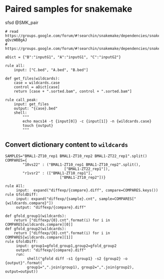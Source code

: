 
# Paired samples for snakemake

sfsd @SMK_pair


```
# read https://groups.google.com/forum/#!searchin/snakemake/dependencies/snakemake/iDnr3PIcsfE/x-qQvzWBBgAJ
# https://groups.google.com/forum/#!searchin/snakemake/dependencies/snakemake/1QelazgzilY/oBgZoP19BL4J

aDict = {"B":"inputG1", "A":"inputG1", "C":"inputG2"}

rule all:
	input: ["C.bed", "A.bed", "B.bed"]

def get_files(wildcards):
	case = wildcards.case
	control = aDict[case]
	return [case + ".sorted.bam", control + ".sorted.bam"]

rule call_peak:
	input: get_files
	output: "{case}.bed"
	shell:
	    """
	    echo macs14 -t {input[0]} -c {input[1]} -n {wildcards.case}
	    touch {output}
	    """
```


## Convert dictionary content to `wildcards`


```
SAMPLES="BMAL1-ZT10_rep1 BMAL1-ZT10_rep2 BMAL1-ZT22_rep1".split()
COMPARES={
        "10vs22" : ("BMAL1-ZT10_rep1 BMAL1-ZT10_rep2".split(), 
                           ["BMAL1-ZT22_rep1"]),
        "r1vsr2" : (["BMAL1-ZT10_rep1"], 
                         ["BMAL1-ZT10_rep2"])}

rule All:
     input:  expand("diffexp/{compare}.diff", compare=COMPARES.keys())
rule GfoldDiff:
     input: expand("diffexp/{sample}.cnt", sample=COMPARES["{wildcards.compare}"])
     output: "diffexp/{compare}.diff"
```


```
def gfold_group1(wildcards):
    return ["diffexp/{0}.cnt".format(i) for i in COMPARES[wildcards.compare][0]]
def gfold_group2(wildcards):
    return ["diffexp/{0}.cnt".format(i) for i in COMPARES[wildcards.compare][1]]
rule GfoldDiff:
     input: group1=gfold_group1,group2=gfold_group2
     output: "diffexp/{compare}.diff"
     run:
          shell("gfold diff -s1 {group1} -s2 {group2} -o {output}".format(
          group1=",".join(group1), group2=",".join(group2), output=output))
```